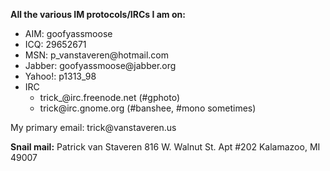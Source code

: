 '''All the various IM protocols/IRCs I am on:'''
* AIM: goofyassmoose
* ICQ: 29652671
* MSN: p_vanstaveren@hotmail.com
* Jabber: goofyassmoose@jabber.org
* Yahoo!: p1313_98
* IRC
** trick_@irc.freenode.net (#gphoto)
** trick@irc.gnome.org (#banshee, #mono sometimes)

My primary email: trick@vanstaveren.us

'''Snail mail: '''
Patrick van Staveren
816 W. Walnut St. Apt #202
Kalamazoo, MI 49007